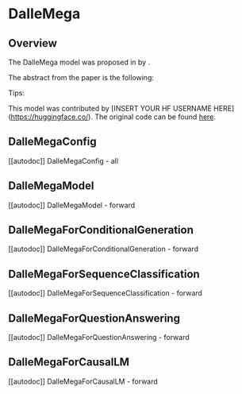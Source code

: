 <!--Copyright 2022 The HuggingFace Team. All rights reserved.

Licensed under the Apache License, Version 2.0 (the "License"); you may not use this file except in compliance with
the License. You may obtain a copy of the License at

http://www.apache.org/licenses/LICENSE-2.0

Unless required by applicable law or agreed to in writing, software distributed under the License is distributed on
an "AS IS" BASIS, WITHOUT WARRANTIES OR CONDITIONS OF ANY KIND, either express or implied. See the License for the
specific language governing permissions and limitations under the License.
-->

# DalleMega

## Overview

The DalleMega model was proposed in [<INSERT PAPER NAME HERE>](<INSERT PAPER LINK HERE>) by <INSERT AUTHORS HERE>.
<INSERT SHORT SUMMARY HERE>

The abstract from the paper is the following:

*<INSERT PAPER ABSTRACT HERE>*

Tips:

<INSERT TIPS ABOUT MODEL HERE>

This model was contributed by [INSERT YOUR HF USERNAME HERE](https://huggingface.co/<INSERT YOUR HF USERNAME HERE>).
The original code can be found [here](<INSERT LINK TO GITHUB REPO HERE>).


## DalleMegaConfig

[[autodoc]] DalleMegaConfig
    - all

## DalleMegaModel

[[autodoc]] DalleMegaModel
    - forward

## DalleMegaForConditionalGeneration

[[autodoc]] DalleMegaForConditionalGeneration
    - forward

## DalleMegaForSequenceClassification

[[autodoc]] DalleMegaForSequenceClassification
    - forward

## DalleMegaForQuestionAnswering

[[autodoc]] DalleMegaForQuestionAnswering
    - forward

## DalleMegaForCausalLM

[[autodoc]] DalleMegaForCausalLM
    - forward
